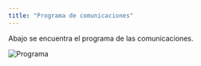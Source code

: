 ```yaml
---
title: "Programa de comunicaciones"
---
```


Abajo se encuentra el programa de las comunicaciones.

<img src="imagenes/prog_comunicaciones.png" alt="Programa">
